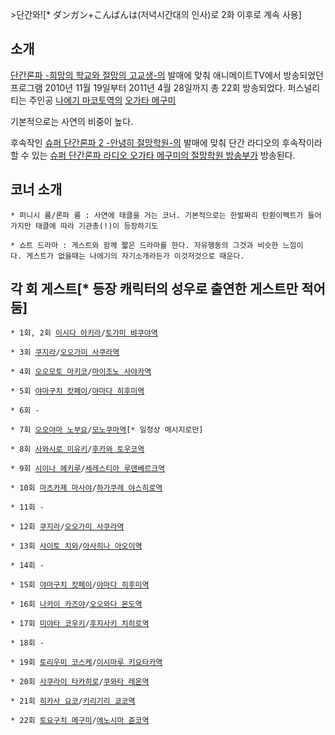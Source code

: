 >단간와![* ダンガン+こんばんは(저녁시간대의 인사)로 2화 이후로 계속 사용]

== 소개 ==
[[단간론파 -희망의 학교와 절망의 고교생-]]의 발매에 맞춰 애니메이트TV에서 방송되었던 프로그램 2010년 11월 19일부터 2011년 4월 28일까지 총 22회 방송되었다.
퍼스널리티는 주인공 [[나에기 마코토]]역의 [[오가타 메구미]]

기본적으로는 사연의 비중이 높다.

후속작인 [[슈퍼 단간론파 2 -안녕히 절망학원-]]의 발매에 맞춰 단간 라디오의 후속작이라 할 수 있는 [[슈퍼 단간론파 라디오 오가타 메구미의 절망학원 방송부]]가 방송된다.

== 코너 소개 ==
 * 퍼니시 룸/론파 룸 : 사연에 태클을 거는 코너. 기본적으로는 한발짜리 탄환이펙트가 들어가지만 태클에 따라 기관총(!)이 등장하기도

 * 쇼트 드라마 : 게스트와 함께 짧은 드라마를 한다. 자유행동의 그것과 비슷한 느낌이다. 게스트가 없을때는 나에기의 자기소개라든가 이것저것으로 때운다.

== 각 회 게스트[* 등장 캐릭터의 성우로 출연한 게스트만 적어둠] ==
 * 1회, 2회 [[이시다 아키라]]/[[토가미 뱌쿠야]]역

 * 3회 [[쿠지라]]/[[오오가미 사쿠라]]역

 * 4회 [[오오모토 마키코]]/[[마이조노 사야카]]역

 * 5회 [[야마구치 캇페이]]/[[야마다 히후미]]역

 * 6회 -

 * 7회 [[오오야마 노부요]]/[[모노쿠마]]역[* 일정상 메시지로만]

 * 8회 [[사와시로 미유키]]/[[후카와 토우코]]역

 * 9회 [[시이나 헤키루]]/[[세레스티아 루덴베르크]]역

 * 10회 [[마츠카제 마사야]]/[[하가쿠레 야스히로]]역

 * 11회 -

 * 12회 [[쿠지라]]/[[오오가미 사쿠라]]역

 * 13회 [[사이토 치와]]/[[아사히나 아오이]]역

 * 14회 -

 * 15회 [[야마구치 캇페이]]/[[야마다 히후미]]역

 * 16회 [[나카이 카즈야]]/[[오오와다 몬도]]역

 * 17회 [[미야타 코우키]]/[[후지사키 치히로]]역

 * 18회 -

 * 19회 [[토리우미 코스케]]/[[이시마루 키요타카]]역

 * 20회 [[사쿠라이 타카히로]]/[[쿠와타 레온]]역

 * 21회 [[히카사 요코]]/[[키리기리 쿄코]]역

 * 22회 [[토요구치 메구미]]/[[에노시마 쥰코]]역

